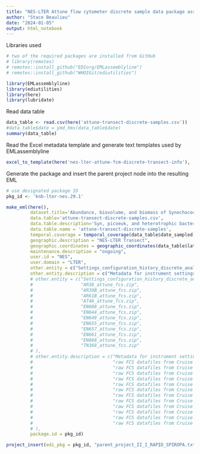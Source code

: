 ```yaml
---
title: "NES-LTER Attune flow cytometer discrete sample data package assembly"
author: "Stace Beaulieu"
date: "2024-01-05"
output: html_notebook
---
```


Libraries used

```r
# two of the required packages are installed from GitHub
# library(remotes)
# remotes::install_github("EDIorg/EMLassemblyline")
# remotes::install_github("WHOIGit/ediutilities")

library(EMLassemblyline)
library(ediutilities)
library(here)
library(lubridate)
```

Read data table

```r
data_table <- read.csv(here('attune-transect-discrete-samples.csv'))
#data_table$date = ymd_hms(data_table$date)
summary(data_table)
```

Read the Excel metadata template and generate text templates used by
EMLassemblyline

```r
excel_to_template(here('nes-lter-attune-fcm-discrete-transect-info'), 'attune-transect-discrete-samples', rights='CCBY')
```
Generate the package and insert the parent project node into the resulting EML

```r
# use designated package ID
pkg_id <- 'knb-lter-nes.29.1'

make_eml(here(),
         dataset.title='Abundance, biovolume, and biomass of Synechococcus, eukaryote pico- and nano- phytoplankton, and heterotrophic bacteria from flow cytometry for water column bottle samples on NES-LTER Transect cruises, ongoing since 2018',
         data.table='attune-transect-discrete-samples.csv',
         data.table.description='Syn, picoeuk, and heterotrophic bacteria cell, biovolume, and biomass concentration from discrete water column samples on NES-LTER cruises',
         data.table.name = 'attune-transect-discrete-samples',
         temporal.coverage = temporal_coverage(data_table$date_sampled),
         geographic.description = "NES-LTER Transect",
         geographic.coordinates = geographic_coordinates(data_table$latitude, data_table$longitude),
         maintenance.description = "ongoing",
         user.id = "NES",
         user.domain = "LTER",
         other.entity = c("Settings_configuration_history_discrete_analysis.csv"),
         other.entity.description = c("Metadata for instrument settings configuration"),
         # other.entity = c("Settings_configuration_history_discrete_analysis.csv",
         #                  "AR38_attune_fcs.zip",
         #                  "AR39B_attune_fcs.zip",
         #                  "AR61B_attune_fcs.zip",
         #                  "AT46_attune_fcs.zip",
         #                  "EN608_attune_fcs.zip",
         #                  "EN644_attune_fcs.zip",
         #                  "EN649_attune_fcs.zip",
         #                  "EN655_attune_fcs.zip",
         #                  "EN657_attune_fcs.zip",
         #                  "EN661_attune_fcs.zip",
         #                  "EN668_attune_fcs.zip",
         #                  "TN368_attune_fcs.zip"
         # ),
         # other.entity.description = c("Metadata for instrument settings configuration",
         #                              "raw FCS datafiles from Cruise AR38",
         #                              "raw FCS datafiles from Cruise AR39B",
         #                              "raw FCS datafiles from Cruise AR61B",
         #                              "raw FCS datafiles from Cruise AT46",
         #                              "raw FCS datafiles from Cruise EN608",
         #                              "raw FCS datafiles from Cruise EN644",
         #                              "raw FCS datafiles from Cruise EN649",
         #                              "raw FCS datafiles from Cruise EN655",
         #                              "raw FCS datafiles from Cruise EN657",
         #                              "raw FCS datafiles from Cruise EN661",
         #                              "raw FCS datafiles from Cruise EN668",
         #                              "raw FCS datafiles from Cruise TN368"
         # ),
         package.id = pkg_id)

project_insert(edi_pkg = pkg_id, "parent_project_II_I_RAPID_SPIROPA.txt")
```
